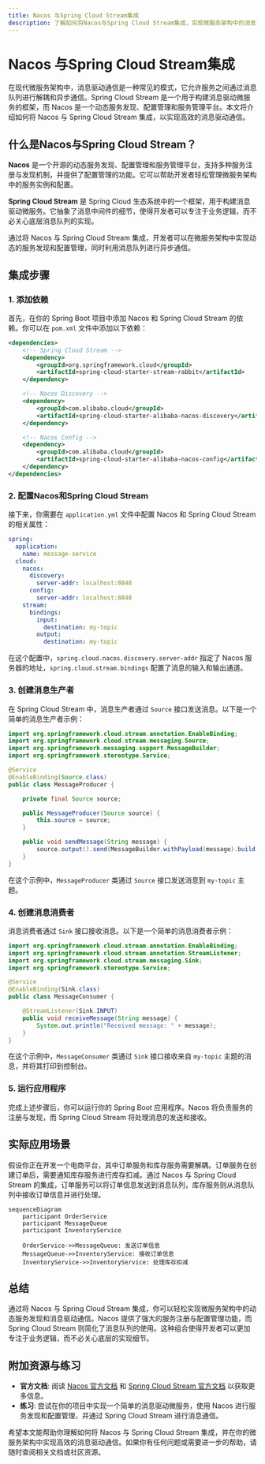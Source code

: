 ```yaml
---
title: Nacos 与Spring Cloud Stream集成
description: 了解如何将Nacos与Spring Cloud Stream集成，实现微服务架构中的消息驱动通信。
---
```


# Nacos 与Spring Cloud Stream集成

在现代微服务架构中，消息驱动通信是一种常见的模式，它允许服务之间通过消息队列进行解耦和异步通信。Spring Cloud Stream 是一个用于构建消息驱动微服务的框架，而 Nacos 是一个动态服务发现、配置管理和服务管理平台。本文将介绍如何将 Nacos 与 Spring Cloud Stream 集成，以实现高效的消息驱动通信。

## 什么是Nacos与Spring Cloud Stream？

**Nacos** 是一个开源的动态服务发现、配置管理和服务管理平台，支持多种服务注册与发现机制，并提供了配置管理的功能。它可以帮助开发者轻松管理微服务架构中的服务实例和配置。

**Spring Cloud Stream** 是 Spring Cloud 生态系统中的一个框架，用于构建消息驱动微服务。它抽象了消息中间件的细节，使得开发者可以专注于业务逻辑，而不必关心底层消息队列的实现。

通过将 Nacos 与 Spring Cloud Stream 集成，开发者可以在微服务架构中实现动态的服务发现和配置管理，同时利用消息队列进行异步通信。

## 集成步骤

### 1. 添加依赖

首先，在你的 Spring Boot 项目中添加 Nacos 和 Spring Cloud Stream 的依赖。你可以在 `pom.xml` 文件中添加以下依赖：

```xml
<dependencies>
    <!-- Spring Cloud Stream -->
    <dependency>
        <groupId>org.springframework.cloud</groupId>
        <artifactId>spring-cloud-starter-stream-rabbit</artifactId>
    </dependency>

    <!-- Nacos Discovery -->
    <dependency>
        <groupId>com.alibaba.cloud</groupId>
        <artifactId>spring-cloud-starter-alibaba-nacos-discovery</artifactId>
    </dependency>

    <!-- Nacos Config -->
    <dependency>
        <groupId>com.alibaba.cloud</groupId>
        <artifactId>spring-cloud-starter-alibaba-nacos-config</artifactId>
    </dependency>
</dependencies>
```

### 2. 配置Nacos和Spring Cloud Stream

接下来，你需要在 `application.yml` 文件中配置 Nacos 和 Spring Cloud Stream 的相关属性：

```yaml
spring:
  application:
    name: message-service
  cloud:
    nacos:
      discovery:
        server-addr: localhost:8848
      config:
        server-addr: localhost:8848
    stream:
      bindings:
        input:
          destination: my-topic
        output:
          destination: my-topic
```

在这个配置中，`spring.cloud.nacos.discovery.server-addr` 指定了 Nacos 服务器的地址，`spring.cloud.stream.bindings` 配置了消息的输入和输出通道。

### 3. 创建消息生产者

在 Spring Cloud Stream 中，消息生产者通过 `Source` 接口发送消息。以下是一个简单的消息生产者示例：

```java
import org.springframework.cloud.stream.annotation.EnableBinding;
import org.springframework.cloud.stream.messaging.Source;
import org.springframework.messaging.support.MessageBuilder;
import org.springframework.stereotype.Service;

@Service
@EnableBinding(Source.class)
public class MessageProducer {

    private final Source source;

    public MessageProducer(Source source) {
        this.source = source;
    }

    public void sendMessage(String message) {
        source.output().send(MessageBuilder.withPayload(message).build());
    }
}
```

在这个示例中，`MessageProducer` 类通过 `Source` 接口发送消息到 `my-topic` 主题。

### 4. 创建消息消费者

消息消费者通过 `Sink` 接口接收消息。以下是一个简单的消息消费者示例：

```java
import org.springframework.cloud.stream.annotation.EnableBinding;
import org.springframework.cloud.stream.annotation.StreamListener;
import org.springframework.cloud.stream.messaging.Sink;
import org.springframework.stereotype.Service;

@Service
@EnableBinding(Sink.class)
public class MessageConsumer {

    @StreamListener(Sink.INPUT)
    public void receiveMessage(String message) {
        System.out.println("Received message: " + message);
    }
}
```

在这个示例中，`MessageConsumer` 类通过 `Sink` 接口接收来自 `my-topic` 主题的消息，并将其打印到控制台。

### 5. 运行应用程序

完成上述步骤后，你可以运行你的 Spring Boot 应用程序。Nacos 将负责服务的注册与发现，而 Spring Cloud Stream 将处理消息的发送和接收。

## 实际应用场景

假设你正在开发一个电商平台，其中订单服务和库存服务需要解耦。订单服务在创建订单后，需要通知库存服务进行库存扣减。通过 Nacos 与 Spring Cloud Stream 的集成，订单服务可以将订单信息发送到消息队列，库存服务则从消息队列中接收订单信息并进行处理。

```mermaid
sequenceDiagram
    participant OrderService
    participant MessageQueue
    participant InventoryService

    OrderService->>MessageQueue: 发送订单信息
    MessageQueue->>InventoryService: 接收订单信息
    InventoryService->>InventoryService: 处理库存扣减
```

## 总结

通过将 Nacos 与 Spring Cloud Stream 集成，你可以轻松实现微服务架构中的动态服务发现和消息驱动通信。Nacos 提供了强大的服务注册与配置管理功能，而 Spring Cloud Stream 则简化了消息队列的使用。这种组合使得开发者可以更加专注于业务逻辑，而不必关心底层的实现细节。

## 附加资源与练习

- **官方文档**: 阅读 [Nacos 官方文档](https://nacos.io/) 和 [Spring Cloud Stream 官方文档](https://spring.io/projects/spring-cloud-stream) 以获取更多信息。
- **练习**: 尝试在你的项目中实现一个简单的消息驱动微服务，使用 Nacos 进行服务发现和配置管理，并通过 Spring Cloud Stream 进行消息通信。

希望本文能帮助你理解如何将 Nacos 与 Spring Cloud Stream 集成，并在你的微服务架构中实现高效的消息驱动通信。如果你有任何问题或需要进一步的帮助，请随时查阅相关文档或社区资源。